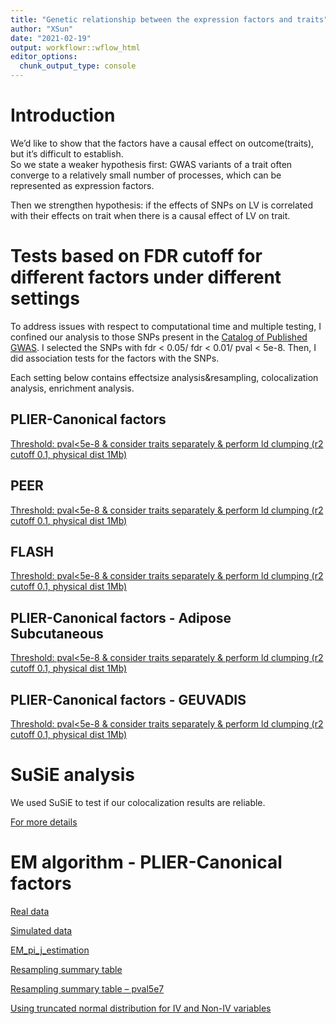```yaml
---
title: "Genetic relationship between the expression factors and traits"
author: "XSun"
date: "2021-02-19"
output: workflowr::wflow_html
editor_options:
  chunk_output_type: console
---
```


# **Introduction**

We'd like to show that the factors have a causal effect on outcome(traits), but it's difficult to establish.  
So we state a weaker hypothesis first: GWAS variants of a trait often converge to a relatively small number of processes, which can be represented as expression factors.

Then we strengthen hypothesis: if the effects of SNPs on LV is correlated with their effects on trait when there is a causal effect of LV on trait.

# **Tests based on FDR cutoff for different factors under different settings**

To address issues with respect to computational time and multiple testing, I confined our analysis to those SNPs present in the [Catalog of Published GWAS](https://www.ebi.ac.uk/gwas/). I selected the SNPs with fdr < 0.05/ fdr < 0.01/ pval < 5e-8. Then, I did association tests for the factors with the SNPs.

Each setting below contains effectsize analysis&resampling, colocalization analysis, enrichment analysis.

## PLIER-Canonical factors

[Threshold: pval<5e-8 & consider traits separately & perform ld clumping (r2 cutoff 0.1, physical dist 1Mb) ](https://xsun1229.github.io/factor_analysis/catalog_gwas_pliercanon_sep_ldclumping_r01d1000.html)

## PEER

[Threshold: pval<5e-8 & consider traits separately & perform ld clumping (r2 cutoff 0.1, physical dist 1Mb) ](https://xsun1229.github.io/factor_analysis/catalog_gwas_peer_sep_ldclumping_r01d1000.html)

## FLASH

[Threshold: pval<5e-8 & consider traits separately & perform ld clumping (r2 cutoff 0.1, physical dist 1Mb) ](https://xsun1229.github.io/factor_analysis/catalog_gwas_flash_sep_ldclumping_r01d1000.html)

## PLIER-Canonical factors - Adipose Subcutaneous

[Threshold: pval<5e-8 & consider traits separately & perform ld clumping (r2 cutoff 0.1, physical dist 1Mb) ](https://xsun1229.github.io/factor_analysis/catalog_gwas_pliercanon_sep_ldclumping_r01d1000_adipose_sub.html)

## PLIER-Canonical factors - GEUVADIS

[Threshold: pval<5e-8 & consider traits separately & perform ld clumping (r2 cutoff 0.1, physical dist 1Mb) ](https://xsun1229.github.io/factor_analysis/catalog_gwas_pliercanon_sep_ldclumping_r01d1000_geu.html)

# **SuSiE analysis** 

We used SuSiE to test if our colocalization results are reliable. 

[For more details](https://xsun1229.github.io/factor_analysis/susie_results.html)

# **EM algorithm - PLIER-Canonical factors**

[Real data](https://xsun1229.github.io/factor_analysis/EM_algorithm_pliercanon.html)

[Simulated data](https://xsun1229.github.io/factor_analysis/EM_simulation.html)

[EM_pi_j_estimation](https://xsun1229.github.io/factor_analysis/EM_pij_estimation.html)

[Resampling summary table](https://xsun1229.github.io/factor_analysis/EM_resampling_sum.html) 

[Resampling summary table -- pval5e7](https://xsun1229.github.io/factor_analysis/EM_resampling_sum_pval5e7.html) 

[Using truncated normal distribution for IV and Non-IV variables](https://xsun1229.github.io/factor_analysis/EM_algorithm_pliercanon_trunc.html)

